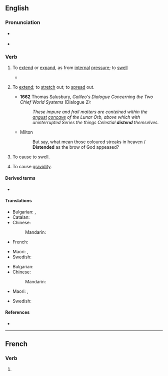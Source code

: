==English==

===Pronunciation===
* {{a|UK}} {{IPA|/dɪsˈtɛnd/|lang=en}}
* {{rhymes|ɛnd|lang=en}}

===Verb===
{{en-verb}}

# {{lb|en|intransitive}} To [[extend]] or [[expand]], as from [[internal]] [[pressure]]; to [[swell]]
#* {{quote-book|year=1835|author=[[w:William Gilmore Simms|William Gilmore Simms]]|title=[[s:The Partisan|The Partisan]]|publisher=Harper|section=[[s:The Partisan/XV|Chapter XIV]]|page=[[s:Page:The Partisan, v1.djvu/171|180]]|passage=Then came the arrowy flight and form of the hurricane itself&mdash;its actual bulk&mdash;its imbodied power, pressing along through the forest in a gyratory progress, not fifty yards wide, never '''distending''' in width, yet capriciously winding from right to left and left to right<!--, in a zigzag direction, as if a playful spirit thus strove to mix with all the terrors of destruction the sportive mood of the most idle fancy-->.}}
# {{lb|en|transitive|reflexive|archaic}} To [[extend]]; to [[stretch]] out; to [[spread]] out.
#* '''1662''' Thomas Salusbury, ''Galileo's Dialogue Concerning the Two Chief World Systems'' (Dialogue 2):
#*: ''These impure and frail matters are conteined within the [[angust]] [[concave]] of the Lunar Orb, above which with uninterrupted Series the things Celestial '''distend''' themselves.''
#* Milton
#*: But say, what mean those coloured streaks in heaven / '''Distended''' as the brow of God appeased?
# {{lb|en|transitive}} To cause to swell.
# {{lb|en|biology}} To cause [[gravidity]].

====Derived terms====
* {{l|en|distensible}}

====Translations====
{{trans-top|To [[extend]] or [[expand]]}}
* Bulgarian: {{t+|bg|разтеглям|sc=Cyrl}}, {{t+|bg|разширявам|sc=Cyrl}}
* Catalan: {{t+|ca|distendre}}
* Chinese:
*: Mandarin: {{t+|cmn|膨脹|tr=péngzhàng}}
* French: {{t+|fr|distendre}}
{{trans-mid}}
* Maori: {{t|mi|kōnakinaki}}, {{t|mi|koeke}}
* Swedish: {{t+|sv|svälla}}
{{trans-bottom}}

{{trans-top|To cause to swell}}
* Bulgarian: {{t+|bg|раздувам|sc=Cyrl}}
* Chinese:
*: Mandarin: {{t+|cmn|鼓起|tr=gǔqǐ}}
* Maori: {{t|mi|whakatetere}}, {{t|mi|koeke}}
{{trans-mid}}
* Swedish: {{t+|sv|utöka}}
{{trans-bottom}}

====References====
* {{R:OED2}}

----

==French==

===Verb===
{{head|fr|verb form}}

# {{inflection of|distendre||3|s|pres|indc|lang=fr}}